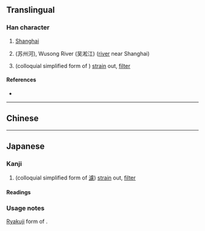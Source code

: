 {{also|滬|濾}}
{{character info/new}}
==Translingual==

===Han character===
{{Han char|rn=85|rad=水|as=04|sn=7|four=|canj=EIS|ids=⿰氵户}}

# [[Shanghai]]
# {{w|Suzhou Creek}} (苏州河), Wusong River (吴淞江) ([[river]] near Shanghai)
# {{lb|ja|Japanese}} (colloquial simplified form of {{lang|ja|[[濾]]}}) [[strain]] out, [[filter]]

====References====
* {{Han ref|kx=0612.121|hdz=31572.060|uh=6CAA|ud=27818}}

----

==Chinese==
{{zh-see|滬}}

----

==Japanese==

===Kanji===
{{ja-kanji|grade=9|rs=水04|kyu=濾}}

# (colloquial simplified form of [[濾]]) [[strain]] out, [[filter]]

====Readings====
{{ja-readings
|goon=ろ
|kanon=りょ
|kun=こ-す
}}

===Usage notes===
[[略字|Ryakuji]] form of {{lang|ja|[[濾]]}}.